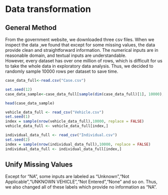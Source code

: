 # Data transformation

## General Method
From the government website, we downloaded three csv files. When we inspect the data ,we found that except for some missing values, the data provide clean and straightforward information. The numerical inputs are in reasonable domain, and textual inputs are understandable.  
However, every dataset has over one million of rows, which is difficult for us to take the whole data in exploratory data analysis. Thus, we decided to randomly sample 10000 rows per dataset to save time.  

```r
case_data_full<-read.csv("Case.csv")

set.seed(12)
case_data_sample<-case_data_full[sample(dim(case_data_full)[1], 10000),]

head(case_data_sample)
```

```r
vehicle_data_full <- read_csv("Vehicle.csv")
set.seed(1)
index = sample(nrow(vehicle_data_full),10000, replace = FALSE)
vehicle_data_full <- vehicle_data_full[index,]
```

```r
individual_data_full <- read_csv("Individual.csv")
set.seed(2)
index = sample(nrow(individual_data_full),10000, replace = FALSE)
individual_data_full <- individual_data_full[index,]
```

## Unify Missing Values
Except for "NA", some inputs are labeled as "Unknown","Not Applicable","UNKNOWN VEHICLE","Not Entered","None" and so on. Thus, we also changed all of these labels which provide no information as "NA".  
